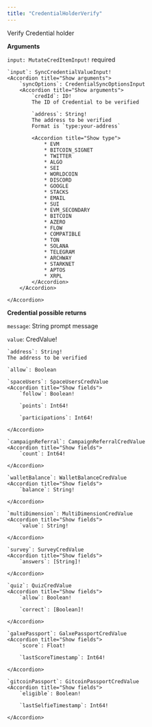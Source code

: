```yaml
---
title: "CredentialHolderVerify"
---
```

Verify Credential holder

**Arguments**

`input: MutateCredItemInput!` required
<Accordion title="Show arguments">

    `input`: SyncCredentialValueInput!
    <Accordion title="Show arguments">
        `syncOptions`: CredentialSyncOptionsInput
        <Accordion title="Show arguments">
            `credId`: ID!
            The ID of Credential to be verified

            `address`: String!
            The address to be verified
            Format is `type:your-address`

            <Accordion title="Show type">
                * EVM
                * BITCOIN_SIGNET
                * TWITTER
                * ALGO
                * SEI
                * WORLDCOIN
                * DISCORD
                * GOOGLE
                * STACKS
                * EMAIL
                * SUI
                * EVM_SECONDARY
                * BITCOIN
                * AZERO
                * FLOW
                * COMPATIBLE
                * TON
                * SOLANA
                * TELEGRAM
                * ARCHWAY
                * STARKNET
                * APTOS
                * XRPL
            </Accordion>
        </Accordion>

    </Accordion>

</Accordion>

**Credential possible returns**

`message`: String
prompt message

`value`: CredValue!
<Accordion title="Show fields">

    `address`: String!
    The address to be verified

    `allow`: Boolean

    `spaceUsers`: SpaceUsersCredValue
    <Accordion title="Show fields">
        `follow`: Boolean!

        `points`: Int64!

        `participations`: Int64!

    </Accordion>

    `campaignReferral`: CampaignReferralCredValue
    <Accordion title="Show fields">
        `count`: Int64!

    </Accordion>

    `walletBalance`: WalletBalanceCredValue
    <Accordion title="Show fields">
        `balance`: String!

    </Accordion>

    `multiDimension`: MultiDimensionCredValue
    <Accordion title="Show fields">
        `value`: String!

    </Accordion>

    `survey`: SurveyCredValue
    <Accordion title="Show fields">
        `answers`: [String]!

    </Accordion>

    `quiz`: QuizCredValue
    <Accordion title="Show fields">
        `allow`: Boolean!

        `correct`: [Boolean]!

    </Accordion>

    `galxePassport`: GalxePassportCredValue
    <Accordion title="Show fields">
        `score`: Float!

        `lastScoreTimestamp`: Int64!

    </Accordion>

    `gitcoinPassport`: GitcoinPassportCredValue
    <Accordion title="Show fields">
        `eligible`: Boolean!

        `lastSelfieTimestamp`: Int64!

    </Accordion>


</Accordion>